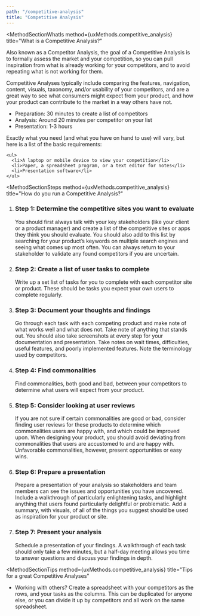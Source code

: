 ```yaml
---
path: "/competitive-analysis"
title: "Competitive Analysis"
---
```





<MethodLayout pageTitle={props.pageContext.frontmatter.title}>
  <SEO title={props.pageContext.frontmatter.title} />

<MethodSectionWhatIs
  method={uxMethods.competitive_analysis}
  title="What is a Competitive Analysis?"
>
  <p>
    Also known as a Competitor Analysis, the goal of a Competitive Analysis is
    to formally assess the market and your competition, so you can pull
    inspiration from what is already working for your competitors, and to avoid
    repeating what is not working for them.
  </p>
  <p>
    Competitive Analyses typically include comparing the features, navigation,
    content, visuals, taxonomy, and/or usability of your competitors, and are a
    great way to see what consumers might expect from your product, and how your
    product can contribute to the market in a way others have not.
  </p>
</MethodSectionWhatIs>

<MethodSectionNeeds title="What do you need for a Competitive Analysis?">
  <MethodSectionNeedsPartial type="time">
    <ul>
      <li>Preparation: 30 minutes to create a list of competitors</li>
      <li>Analysis: Around 20 minutes per competitor on your list</li>
      <li>Presentation: 1-3 hours</li>
    </ul>
  </MethodSectionNeedsPartial>
  <MethodSectionNeedsPartial type="materials">
    <p>
      Exactly what you need (and what you have on hand to use) will vary, but here is a list of the basic requirements:
    </p>

    <ul>
      <li>A laptop or mobile device to view your competition</li>
      <li>Paper, a spreadsheet program, or a text editor for notes</li>
      <li>Presentation software</li>
    </ul>

  </MethodSectionNeedsPartial>
</MethodSectionNeeds>

<MethodSectionSteps
  method={uxMethods.competitive_analysis}
  title="How do you run a Competitive Analysis?"
>
  <ol>
    <li>
      <h3>Step 1: Determine the competitive sites you want to evaluate</h3>
      You should first always talk with your key stakeholders (like your client or
      a product manager) and create a list of the competitive sites or apps they
      think you should evaluate. You should also add to this list by searching for
      your product’s keywords on multiple search engines and seeing what comes up
      most often. You can always return to your stakeholder to validate any found
      competitors if you are uncertain.
    </li>
    <li>
      <h3>Step 2: Create a list of user tasks to complete</h3>
      Write up a set list of tasks for you to complete with each competitor site
      or product. These should be tasks you expect your own users to complete regularly.
    </li>
    <li>
      <h3>Step 3: Document your thoughts and findings</h3>
      Go through each task with each competing product and make note of what works
      well and what does not. Take note of anything that stands out. You should also
      take screenshots at every step for your documentation and presentation. Take
      notes on wait times, difficulties, useful features, and poorly implemented
      features. Note the terminology used by competitors.
    </li>
    <li>
      <h3>Step 4: Find commonalities</h3>
      Find commonalities, both good and bad, between your competitors to determine
      what users will expect from your product.
    </li>
    <li>
      <h3>Step 5: Consider looking at user reviews</h3>
      If you are not sure if certain commonalities are good or bad, consider finding
      user reviews for these products to determine which commonalities users are
      happy with, and which could be improved upon. When designing your product,
      you should avoid deviating from commonalities that users are accustomed to
      and are happy with. Unfavorable commonalities, however, present opportunities
      or easy wins.
    </li>
    <li>
      <h3>Step 6: Prepare a presentation</h3>
      Prepare a presentation of your analysis so stakeholders and team members can
      see the issues and opportunities you have uncovered. Include a walkthrough
      of particularly enlightening tasks, and highlight anything that users found
      particularly delightful or problematic. Add a summary, with visuals, of all
      of the things you suggest should be used as inspiration for your product or
      site.
    </li>
    <li>
      <h3>Step 7: Present your analysis</h3>
      Schedule a presentation of your findings. A walkthrough of each task should
      only take a few minutes, but a half-day meeting allows you time to answer questions
      and discuss your findings in depth.
    </li>
  </ol>
</MethodSectionSteps>

<MethodSectionTips
  method={uxMethods.competitive_analysis}
  title="Tips for a great Competitive Analyses"
>
  <ul>
    <li>
      Working with others? Create a spreadsheet with your competitors as the
      rows, and your tasks as the columns. This can be duplicated for anyone
      else, or you can divide it up by competitors and all work on the same
      spreadsheet.
    </li>
  </ul>
</MethodSectionTips>

<MethodSectionResources method={uxMethods.competitive_analysis} />

</MethodLayout>
